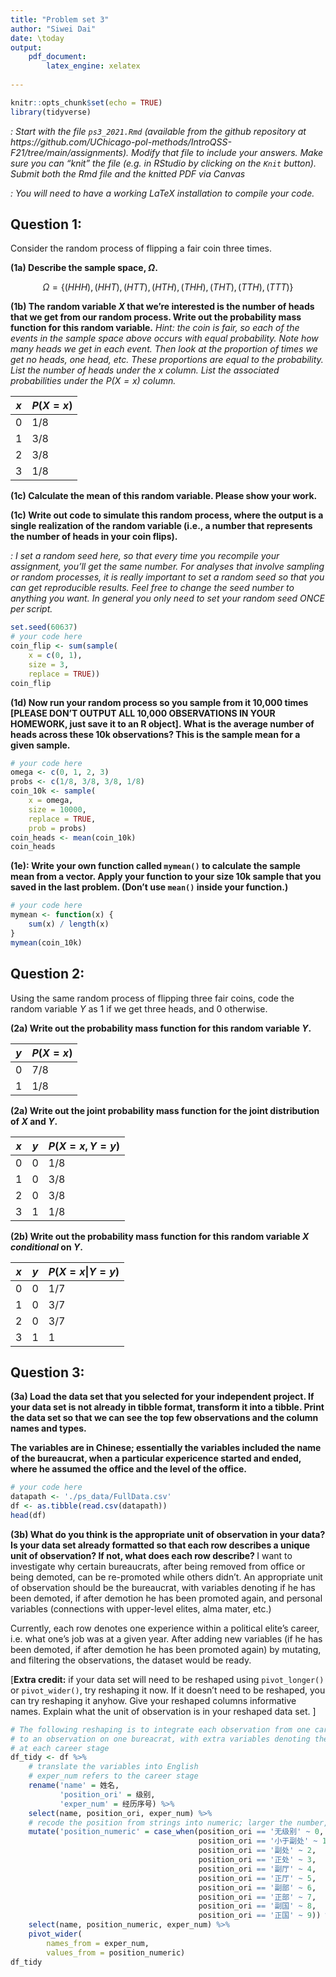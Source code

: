 ```yaml
---
title: "Problem set 3"
author: "Siwei Dai"
date: \today
output: 
    pdf_document:
        latex_engine: xelatex
    
---
```


```r
knitr::opts_chunk$set(echo = TRUE)
library(tidyverse)
```

*\textsc{Note1}: Start with the file `ps3_2021.Rmd` (available from the github repository at https://github.com/UChicago-pol-methods/IntroQSS-F21/tree/main/assignments). Modify that file to include your answers. Make sure you can "knit" the file (e.g. in RStudio by clicking on the `Knit` button). Submit both the Rmd file and the knitted PDF via Canvas*

*\textsc{Note2}: You will need to have a working LaTeX installation to compile your code.*



## Question 1: 

Consider the random process of flipping a fair coin three times.

**(1a) Describe the sample space, $\Omega$.** 

$$
\Omega = \{(HHH), (HHT), (HTT), (HTH), (THH), (THT), (TTH), (TTT)\}
$$


**(1b) The random variable $X$ that we're interested is the number of heads that we get from our random process. Write out the probability mass function for this random variable.** *Hint: the coin is fair, so each of the events in the sample space above occurs with equal probability. Note how many heads we get in each event. Then look at the proportion of times we get no heads, one head, etc. These proportions are equal to the probability. List the number of heads under the $x$ column. List the associated probabilities under the $P(X=x)$ column.*


| $x$  | $P(X = x)$ |
|------|------------|
| 0    |  1/8       |
| 1    |  3/8       |
| 2    |  3/8       |
| 3    |  1/8       |


**(1c) Calculate the mean of this random variable. Please show your work.**
\begin{align*}
E[X] & = \sum_x xf(x) \\
&= 0 \times \frac{1}{8} + 1 \times \frac{3}{8} + 2 \times \frac{3}{8} + 3 \times \frac{1}{8} \\
&= \frac{3}{2}
\end{align*}


**(1c) Write out code to simulate this random process, where the output is a single realization of the random variable (i.e., a number that represents the number of heads in your coin flips).**

*\textsc{Note3}: I set a random seed here, so that every time you recompile your assignment, you'll get the same number. For analyses that involve sampling or random processes, it is really important to set a random seed so that you can get reproducible results. Feel free to change the seed number to anything you want. In general you only need to set your random seed ONCE per script.*

```r
set.seed(60637)
# your code here
coin_flip <- sum(sample(
    x = c(0, 1),
    size = 3, 
    replace = TRUE))
coin_flip
```


**(1d) Now run your random process so you sample from it 10,000 times [PLEASE DON'T OUTPUT ALL 10,000 OBSERVATIONS IN YOUR HOMEWORK, just save it to an R object]. What is the average number of heads across these 10k observations? This is the sample mean for a given sample.**

```r
# your code here
omega <- c(0, 1, 2, 3)
probs <- c(1/8, 3/8, 3/8, 1/8)
coin_10k <- sample(
    x = omega,
    size = 10000,
    replace = TRUE,
    prob = probs)
coin_heads <- mean(coin_10k)
coin_heads
```

**(1e): Write your own function called `mymean()` to calculate the sample mean from a vector. Apply your function to your size 10k sample that you saved in the last problem. (Don't use `mean()` inside your function.)** 


```r
# your code here
mymean <- function(x) {
    sum(x) / length(x)
}
mymean(coin_10k)
```


## Question 2: 
Using the same random process of flipping three fair coins, code the random variable $Y$ as 1 if we get three heads, and 0 otherwise. 

**(2a) Write out the probability mass function for this random variable $Y$.** 


| $y$  | $P(X = x)$ |
|------|------------|
|  0   |    7/8     |
|  1   |    1/8     |



**(2a) Write out the joint probability mass function for the joint distribution of $X$ and $Y$.** 

| $x$  | $y$  | $P(X = x, Y = y)$ |
|------|------|-------------------|
|  0   |  0   |  1/8              |
|  1   |  0   |  3/8              |
|  2   |  0   |  3/8              |
|  3   |  1   |  1/8              |


**(2b) Write out the probability mass function for this random variable $X$ *conditional* on $Y$.** 

| $x$  | $y$  | $P(X = x| Y = y)$ |
|------|------|-------------------|
|  0   |  0   |  1/7              |
|  1   |  0   |  3/7              |
|  2   |  0   |  3/7              |
|  3   |  1   |  1                |


## Question 3: 
**(3a) Load the data set that you selected for your independent project. If your data set is not already in tibble format, transform it into a tibble. Print the data set so that we can see the top few observations and the column names and types. **

**The variables are in Chinese; essentially the variables included the name of the bureaucrat, when a particular expericence started and ended, where he assumed the office and the level of the office.**

```r
# your code here
datapath <- './ps_data/FullData.csv'
df <- as.tibble(read.csv(datapath))
head(df)

```


**(3b) What do you think is the appropriate unit of observation in your data? Is your data set already formatted so that each row describes a unique unit of observation? If not, what does each row describe? **
I want to investigate why certain bureaucrats, after being removed from office or being demoted, can be re-promoted while others didn't. An appropriate unit of observation should be the bureaucrat, with variables denoting if he has been demoted, if after demotion he has been promoted again, and personal variables (connections with upper-level elites, alma mater, etc.)  

Currently, each row denotes one experience within a political elite's career, i.e. what one's job was at a given year. After adding new variables (if he has been demoted, if after demotion he has been promoted again) by mutating, and filtering the observations, the dataset would be ready.


[**Extra credit:** if your data set will need to be reshaped using `pivot_longer()` or `pivot_wider()`, try reshaping it now. If it doesn't need to be reshaped, you can try reshaping it anyhow. Give your reshaped columns informative names. Explain what the unit of observation is in your reshaped data set. ]
```r
# The following reshaping is to integrate each observation from one career experience
# to an observation on one bureacrat, with extra variables denoting the position he had
# at each career stage
df_tidy <- df %>% 
    # translate the variables into English
    # exper_num refers to the career stage
    rename('name' = 姓名,
           'position_ori' = 级别, 
           'exper_num' = 经历序号) %>% 
    select(name, position_ori, exper_num) %>% 
    # recode the position from strings into numeric; larger the number, higher the position
    mutate('position_numeric' = case_when(position_ori == '无级别' ~ 0, 
                                          position_ori == '小于副处' ~ 1,
                                          position_ori == '副处' ~ 2,
                                          position_ori == '正处' ~ 3,
                                          position_ori == '副厅' ~ 4,
                                          position_ori == '正厅' ~ 5,
                                          position_ori == '副部' ~ 6,
                                          position_ori == '正部' ~ 7,
                                          position_ori == '副国' ~ 8,
                                          position_ori == '正国' ~ 9)) %>%
    select(name, position_numeric, exper_num) %>% 
    pivot_wider(
        names_from = exper_num,
        values_from = position_numeric)
df_tidy

```



